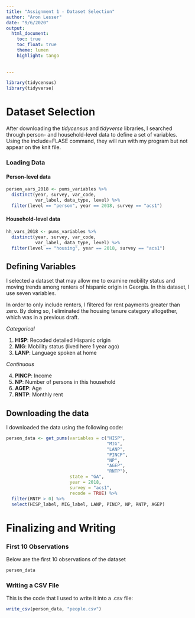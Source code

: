 ```yaml
---
title: "Assignment 1 - Dataset Selection"
author: "Aron Lesser"
date: "9/6/2020"
output: 
  html_document:
    toc: true
    toc_float: true
    theme: lumen
    highlight: tango
    
  
---
```


```r
library(tidycensus)
library(tidyverse)
```

# Dataset Selection

After downloading the *tidycensus* and *tidyverse* libraries, I searched through person- and household-level data to define a set of variables. Using the include=FLASE command, they will run with my program but not appear on the knit file. 


### Loading Data


#### Person-level data

```r
person_vars_2018 <- pums_variables %>%
  distinct(year, survey, var_code, 
           var_label, data_type, level) %>%
  filter(level == "person", year == 2018, survey == "acs1")
```


#### Household-level data 

```r
hh_vars_2018 <- pums_variables %>%
  distinct(year, survey, var_code, 
           var_label, data_type, level) %>%
  filter(level == "housing", year == 2018, survey == "acs1")
```
 
## Defining Variables

I selected a dataset that may allow me to examine mobility status and moving trends among renters of hispanic origin in Georgia. In this dataset, I use seven variables. 

In order to only include renters, I filtered for rent payments greater than zero. By doing so, I eliminated the housing tenure category altogether, which was in a previous draft.  

*Categorical*

1. **HISP**: Recoded detailed Hispanic origin
2. **MIG**: Mobility status (lived here 1 year ago)
3. **LANP**: Language spoken at home

*Continuous*

4. **PINCP**: Income
5. **NP**: Number of persons in this household
6. **AGEP**: Age
7. **RNTP**: Monthly rent 

## Downloading the data

I downloaded the data using the following code: 

```r
person_data <- get_pums(variables = c("HISP", 
                                      "MIG", 
                                      "LANP", 
                                      "PINCP",
                                      "NP",
                                      "AGEP",
                                      "RNTP"),
                        state = "GA", 
                        year = 2018, 
                        survey = "acs1",
                        recode = TRUE) %>%
  filter(RNTP > 0) %>%
  select(HISP_label, MIG_label, LANP, PINCP, NP, RNTP, AGEP)
```


# Finalizing and Writing

### First 10 Observations

Below are the first 10 observations of the dataset
```r
person_data
```


### Writing a CSV File

This is the code that I used to write it into a .csv file: 

```r
write_csv(person_data, "people.csv")
```
